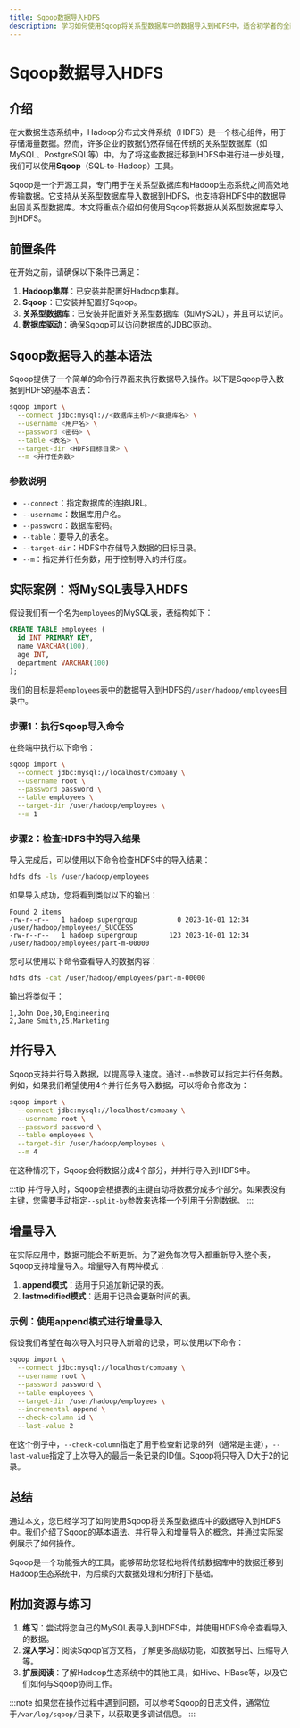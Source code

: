 ```yaml
---
title: Sqoop数据导入HDFS
description: 学习如何使用Sqoop将关系型数据库中的数据导入到HDFS中，适合初学者的全面指南。
---
```


# Sqoop数据导入HDFS

## 介绍

在大数据生态系统中，Hadoop分布式文件系统（HDFS）是一个核心组件，用于存储海量数据。然而，许多企业的数据仍然存储在传统的关系型数据库（如MySQL、PostgreSQL等）中。为了将这些数据迁移到HDFS中进行进一步处理，我们可以使用**Sqoop**（SQL-to-Hadoop）工具。

Sqoop是一个开源工具，专门用于在关系型数据库和Hadoop生态系统之间高效地传输数据。它支持从关系型数据库导入数据到HDFS，也支持将HDFS中的数据导出回关系型数据库。本文将重点介绍如何使用Sqoop将数据从关系型数据库导入到HDFS。

## 前置条件

在开始之前，请确保以下条件已满足：

1. **Hadoop集群**：已安装并配置好Hadoop集群。
2. **Sqoop**：已安装并配置好Sqoop。
3. **关系型数据库**：已安装并配置好关系型数据库（如MySQL），并且可以访问。
4. **数据库驱动**：确保Sqoop可以访问数据库的JDBC驱动。

## Sqoop数据导入的基本语法

Sqoop提供了一个简单的命令行界面来执行数据导入操作。以下是Sqoop导入数据到HDFS的基本语法：

```bash
sqoop import \
  --connect jdbc:mysql://<数据库主机>/<数据库名> \
  --username <用户名> \
  --password <密码> \
  --table <表名> \
  --target-dir <HDFS目标目录> \
  --m <并行任务数>
```

### 参数说明

- `--connect`：指定数据库的连接URL。
- `--username`：数据库用户名。
- `--password`：数据库密码。
- `--table`：要导入的表名。
- `--target-dir`：HDFS中存储导入数据的目标目录。
- `--m`：指定并行任务数，用于控制导入的并行度。

## 实际案例：将MySQL表导入HDFS

假设我们有一个名为`employees`的MySQL表，表结构如下：

```sql
CREATE TABLE employees (
  id INT PRIMARY KEY,
  name VARCHAR(100),
  age INT,
  department VARCHAR(100)
);
```

我们的目标是将`employees`表中的数据导入到HDFS的`/user/hadoop/employees`目录中。

### 步骤1：执行Sqoop导入命令

在终端中执行以下命令：

```bash
sqoop import \
  --connect jdbc:mysql://localhost/company \
  --username root \
  --password password \
  --table employees \
  --target-dir /user/hadoop/employees \
  --m 1
```

### 步骤2：检查HDFS中的导入结果

导入完成后，可以使用以下命令检查HDFS中的导入结果：

```bash
hdfs dfs -ls /user/hadoop/employees
```

如果导入成功，您将看到类似以下的输出：

```
Found 2 items
-rw-r--r--   1 hadoop supergroup          0 2023-10-01 12:34 /user/hadoop/employees/_SUCCESS
-rw-r--r--   1 hadoop supergroup        123 2023-10-01 12:34 /user/hadoop/employees/part-m-00000
```

您可以使用以下命令查看导入的数据内容：

```bash
hdfs dfs -cat /user/hadoop/employees/part-m-00000
```

输出将类似于：

```
1,John Doe,30,Engineering
2,Jane Smith,25,Marketing
```

## 并行导入

Sqoop支持并行导入数据，以提高导入速度。通过`--m`参数可以指定并行任务数。例如，如果我们希望使用4个并行任务导入数据，可以将命令修改为：

```bash
sqoop import \
  --connect jdbc:mysql://localhost/company \
  --username root \
  --password password \
  --table employees \
  --target-dir /user/hadoop/employees \
  --m 4
```

在这种情况下，Sqoop会将数据分成4个部分，并并行导入到HDFS中。

:::tip
并行导入时，Sqoop会根据表的主键自动将数据分成多个部分。如果表没有主键，您需要手动指定`--split-by`参数来选择一个列用于分割数据。
:::

## 增量导入

在实际应用中，数据可能会不断更新。为了避免每次导入都重新导入整个表，Sqoop支持增量导入。增量导入有两种模式：

1. **append模式**：适用于只追加新记录的表。
2. **lastmodified模式**：适用于记录会更新时间的表。

### 示例：使用append模式进行增量导入

假设我们希望在每次导入时只导入新增的记录，可以使用以下命令：

```bash
sqoop import \
  --connect jdbc:mysql://localhost/company \
  --username root \
  --password password \
  --table employees \
  --target-dir /user/hadoop/employees \
  --incremental append \
  --check-column id \
  --last-value 2
```

在这个例子中，`--check-column`指定了用于检查新记录的列（通常是主键），`--last-value`指定了上次导入的最后一条记录的ID值。Sqoop将只导入ID大于2的记录。

## 总结

通过本文，您已经学习了如何使用Sqoop将关系型数据库中的数据导入到HDFS中。我们介绍了Sqoop的基本语法、并行导入和增量导入的概念，并通过实际案例展示了如何操作。

Sqoop是一个功能强大的工具，能够帮助您轻松地将传统数据库中的数据迁移到Hadoop生态系统中，为后续的大数据处理和分析打下基础。

## 附加资源与练习

1. **练习**：尝试将您自己的MySQL表导入到HDFS中，并使用HDFS命令查看导入的数据。
2. **深入学习**：阅读Sqoop官方文档，了解更多高级功能，如数据导出、压缩导入等。
3. **扩展阅读**：了解Hadoop生态系统中的其他工具，如Hive、HBase等，以及它们如何与Sqoop协同工作。

:::note
如果您在操作过程中遇到问题，可以参考Sqoop的日志文件，通常位于`/var/log/sqoop/`目录下，以获取更多调试信息。
:::